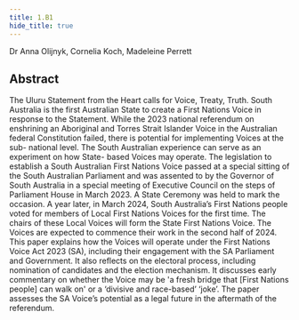 ```yaml
---
title: 1.B1
hide_title: true
---
```


<AbstractHeader sKey='id1_B1'>
        Dr Anna Olijnyk, Cornelia Koch, Madeleine Perrett
</AbstractHeader>

## Abstract
The Uluru Statement from the Heart calls for Voice, Treaty, Truth. South Australia is the first
Australian State to create a First Nations Voice in response to the Statement. While the 2023
national referendum on enshrining an Aboriginal and Torres Strait Islander Voice in the
Australian federal Constitution failed, there is potential for implementing Voices at the sub-
national level. The South Australian experience can serve as an experiment on how State-
based Voices may operate. The legislation to establish a South Australian First Nations Voice
passed at a special sitting of the South Australian Parliament and was assented to by the
Governor of South Australia in a special meeting of Executive Council on the steps of
Parliament House in March 2023. A State Ceremony was held to mark the occasion. A year
later, in March 2024, South Australia’s First Nations people voted for members of Local First
Nations Voices for the first time. The chairs of these Local Voices will form the State First
Nations Voice. The Voices are expected to commence their work in the second half of 2024.
This paper explains how the Voices will operate under the First Nations Voice Act 2023 (SA),
including their engagement with the SA Parliament and Government. It also reflects on the
electoral process, including nomination of candidates and the election mechanism. It
discusses early commentary on whether the Voice may be &#39;a fresh bridge that [First Nations
people] can walk on&#39; or a ‘divisive and race-based’ ‘joke’. The paper assesses the SA
Voice’s potential as a legal future in the aftermath of the referendum.

